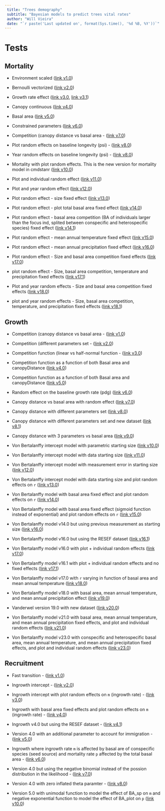 ```yaml
---
 title: "Trees demography"
 subtitle: "Bayesian models to predict trees vital rates"
 author: "Will Vieira"
 date: "`r paste('Last updated on', format(Sys.time(), '%d %B, %Y'))`"
---
```


# Tests

## Mortality

- Environment scaled ([link v1.0](https://willvieira.github.io/TreesDemography/mort/envirScaled.html))

- Bernoulli vectorized ([link v2.0](https://willvieira.github.io/TreesDemography/mort/bernVectorized.html))

- Growth rate effect ([link v3.0](https://willvieira.github.io/TreesDemography/mort/growthRateEffect.html), [link v3.1](https://willvieira.github.io/TreesDemography/mort/growthRateEffect2.html))

- Canopy continuous ([link v4.0](https://willvieira.github.io/TreesDemography/mort/canopyContinuous.html))

- Basal area ([link v5.0](https://willvieira.github.io/TreesDemography/mort/basalArea.html))

- Constrained parameters ([link v6.0](https://willvieira.github.io/TreesDemography/mort/constrainedPars.html))

- Competition (canopy distance vs basal area - ([link v7.0](https://willvieira.github.io/TreesDemography/mort/competition.html))

- Plot random effects on baseline longevity (psi) - ([link v8.0](https://willvieira.github.io/TreesDemography/mort/randomEffect_plot.html))

- Year random effects on baseline longevity (psi) - ([link v8.0](https://willvieira.github.io/TreesDemography/mort/randomEffect_year.html))

- Mortality with plot random effects. This is the new version for mortality model in cmdstanr ([link v10.0](https://willvieira.github.io/TreesDemography_reports/mort/mort_plot.html))

- Plot and individual random effect ([link v11.0](https://willvieira.github.io/TreesDemography_reports/mort/mort_plotInd.html))

- Plot and year random effect ([link v12.0](https://willvieira.github.io/TreesDemography_reports/mort/mort_plotYear.html))

- Plot random effect - size fixed effect ([link v13.0](https://willvieira.github.io/TreesDemography_reports/mort/mort_plot_size.html))

- Plot random effect - plot total basal area fixed effect ([link v14.0](https://willvieira.github.io/TreesDemography_reports/mort/mort_plot_BAplot.html))

- Plot random effect - basal area competition (BA of individuals larger than the focus ind, splited between conspecific and heterospecific species) fixed effect ([link v14.1](https://willvieira.github.io/TreesDemography_reports/mort/mort_plot_BAcomp.html))

- Plot random effect - mean annual temperature fixed effect ([link v15.0](https://willvieira.github.io/TreesDemography_reports/mort/mort_plot_temp.html))

- Plot random effect - mean annual precipitation fixed effect ([link v16.0](https://willvieira.github.io/TreesDemography_reports/mort/mort_plot_prec.html))

- Plot random effect - Size and basal area competition fixed effects ([link v17.0](https://willvieira.github.io/TreesDemography_reports/mort/mort_plot_sizeBAcomp.html))

- plot random effect - Size, basal area competition, temperature and precipitation fixed effects ([link v17.1](https://willvieira.github.io/TreesDemography_reports/mort/mort_plot_sizeBAcompTempPrec.html))

- Plot and year random effects - Size and basal area competition fixed effects ([link v18.0](https://willvieira.github.io/TreesDemography_reports/mort/mort_plotYear_sizeBAcomp.html))

- plot and year random effects - Size, basal area competition, temperature, and precipitation fixed effects ([link v18.1](https://willvieira.github.io/TreesDemography_reports/mort/mort_plotYear_sizeBAcompTempPrec.html))

## Growth

- Competition (canopy distance vs basal area - ([link v1.0](https://willvieira.github.io/TreesDemography/growth/competition.html))

- Competition (different parameters set - ([link v2.0](https://willvieira.github.io/TreesDemography/growth/ba_pars.html))

- Competition function (linear vs half-normal function - ([link v3.0](https://willvieira.github.io/TreesDemography/growth/linearVShalf.html))

- Competition function as a function of both Basal area and canopyDistance ([link v4.0](https://willvieira.github.io/TreesDemography/growth/BAandCD.html))

- Competition function as a function of both Basal area and canopyDistance ([link v5.0](https://willvieira.github.io/TreesDemography/growth/BAandCD2.html))

- Random effect on the baseline growth rate (pdg) ([link v6.0](https://willvieira.github.io/TreesDemography/growth/randomEffect.html))

- Canopy distance vs basal area with random effect ([link v7.0](https://willvieira.github.io/TreesDemography/growth/compPredictor.html))

- Canopy distance with different parameters set ([link v8.0](https://willvieira.github.io/TreesDemography/growth/canopyDistanceFun.html))

- Canopy distance with different parameters set and new dataset ([link v8.1](https://willvieira.github.io/TreesDemography/growth/canopyDistanceFunB.html))

- Canopy distance with 3 parameters vs basal area ([link v9.0](https://willvieira.github.io/TreesDemography/growth/BAvsCanopy.html))

- Von Bertalanffy intercept model with parametric starting size ([link v10.0](https://willvieira.github.io/TreesDemography/growth/bertalanffy_intercept.html))

- Von Bertalanffy intercept model with data starting size ([link v11.0](https://willvieira.github.io/TreesDemography/growth/bertalanffyInt_startSize.html))

- Von Bertalanffy intercept model with measurement error in starting size ([link v12.0](https://willvieira.github.io/TreesDemography/growth/bertalanffyInt_startSize_par.html))

- Von Bertalanffy intercept model with data starting size and plot random effects on `r` ([link v13.0](https://willvieira.github.io/TreesDemography/growth/bertalanffyInt_randomPlot.html))

- Von Bertalanffy model with basal area fixed effect and  plot random effects on `r` ([link v14.0](https://willvieira.github.io/TreesDemography/growth/bertalanffy_BA.html))

- Von Bertalanffy model with basal area fixed effect (sigmoid function instead of exponential) and  plot random effects on `r` ([link v15.0](https://willvieira.github.io/TreesDemography/growth/bertalanffy_BA_sigmoid.html))

- Von Bertalanffy model v14.0 but using previous measurement as starting size ([link v16.0](https://willvieira.github.io/TreesDemography/growth/bertalanffy_BA_st.html))

- Von Bertalanffy model v16.0 but using the RESEF dataset ([link v16.1](https://willvieira.github.io/TreesDemography/growth/bertalanffy_BA_st_resef.html))

- Von Bertalanffy model v16.0 with plot + individual random effects ([link v17.0](https://willvieira.github.io/TreesDemography/growth/bertalanffy_st_randomInd.html))

- Von Bertalanffy model v16.1 with plot + individual random effects and no fixed effects ([link v17.1](https://willvieira.github.io/TreesDemography_reports/growth/bertalanffy_BA_st_randomInd.html))

- Von Bertalanffy model v17.0 with `r` varying in function of basal area and mean annual temperature  ([link v18.0](https://willvieira.github.io/TreesDemography/growth/bertalanffy_BA_st_temp.html))

- Von Bertalanffy model v18.0 with basal area, mean annual temperature, and mean annual precipitation effect ([link v19.0](https://willvieira.github.io/TreesDemography/growth/bertalanffy_BA_st_tempPrec.html))

- Vanderwel version 19.0 with new dataset ([link v20.0](https://willvieira.github.io/TreesDemography_reports/growth/Vanderwel_BA_tempPrec.html))

- Von Bertalanffy model v21.0 with basal area, mean annual temperature, and mean annual precipitation fixed effects, and plot and individual random effects ([link v21.0](https://willvieira.github.io/TreesDemography_reports/growth/bertalanffy_plotInd_BATempPrec.html))

- Von Bertalanffy model v23.0 with conspecific and heterospecific basal area, mean annual temperature, and mean annual precipitation fixed effects, and plot and individual random effects ([link v23.0](https://willvieira.github.io/TreesDemography_reports/growth/bertalanffy_plotInd_BAspcTempPrec.html))

## Recruitment

- Fast transition - ([link v1.0](https://willvieira.github.io/TreesDemography/recruit/fastTransition.html))

- Ingrowth intercept - ([link v2.0](https://willvieira.github.io/TreesDemography/recruit/intercept.html))

- Ingrowth intercept with plot random effects on `m` (ingrowth rate) - ([link v3.0](https://willvieira.github.io/TreesDemography/recruit/rec_m_randomPlot.html))

- Ingrowth with basal area fixed effects and plot random effects on `m` (ingrowth rate) - ([link v4.0](https://willvieira.github.io/TreesDemography/recruit/rec_m_randomPlot_BA.html))

- Ingrowth v4.0 but using the RESEF dataset - ([link v4.1](https://willvieira.github.io/TreesDemography/recruit/rec_m_randomPlot_BA_resef.html))

- Version 4.0 with an additional parameter to account for immigration - ([link v5.0](https://willvieira.github.io/TreesDemography/recruit/rec_m_BA_imm.html))

- Ingrowth where ingrowth rate `m` is affected by basal are of conspecific species (seed source) and mortality rate `p` affected by the total basal area - ([link v6.0](https://willvieira.github.io/TreesDemography/recruit/rec_m_p_BA.html))

- Version 4.0 but using the negative binomial instead of the possion distribution in the likelihood - ([link v7.0](https://willvieira.github.io/TreesDemography/recruit/rec_m_rp_BA_nbinom.html))

- Version 4.0 with zero inflated theta paramter - ([link v8.0](https://willvieira.github.io/TreesDemography/recruit/rec_m_rp_BA_zeroInflated.html))

- Version 5.0 with unimodal function to model the effect of BA_sp on `m` and negative exponential function to model the effect of BA_plot on `p` ([link v10.0](https://willvieira.github.io/TreesDemography_reports/recruit/rec_m_p_BA_v2.html))
